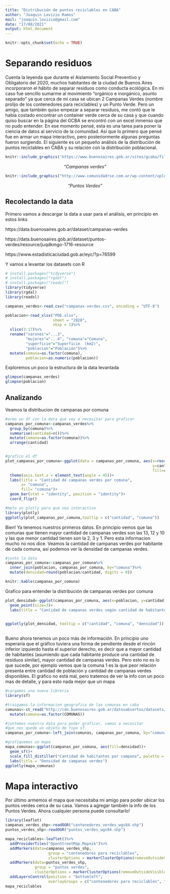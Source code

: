 ```yaml
---
title: "Distribución de puntos reciclables en CABA"
author: "Joaquin Lovizio Ramos"
mail: "joaquin.lovizio@gmail.com"
date: "17/08/2021"
output: html_document
---
```


```r
knitr::opts_chunk$set(echo = TRUE)
```

# Separando residuos

Cuenta la leyenda que durante el Aislamiento Social Preventivo y Obligatorio del 2020, muchos habitantes de la ciudad de Buenos Aires incorporaron el hábito de separar residuos como conducta ecológica. En mi caso fue sencillo sumarme al movimiento "orgánico e inorgánico, asunto separado" ya que cerca de mi casa se ubican 2 Campanas Verdes (nombre prolijo de los contenedores para reciclables) y un Punto Verde. Pero un amigo, que también quiso empezar a separar residuos, me contó que le había costado encontrar un container verde cerca de su casa y que cuando quiso buscar en la página del GCBA se encontró con un excel inmenso que no pudo entender. En ese momento pensé, esta es una tarea para poner la ciencia de datos al servicio de la comunidad. Así que lo primero que pensé fue en armar un mapa interactivo, pero posteriormente algunas preguntas fueron surgiendo. 
El siguiente es un pequeño análisis de la distribución de puntos reciclables en CABA y su relación con la distribución poblacional. 

```r
knitr::include_graphics('https://www.buenosaires.gob.ar/sites/gcaba/files/styles/interna_noticia/public/field/image/08072020-retoque_8219.jpg?itok=yMTf4fBn')

```
<center>
_"Campanas verdes"_

</center>
```r
knitr::include_graphics("http://www.comunidadrse.com.ar/wp-content/uploads/2018/01/img_6213.jpg")
```
<center>
_"Puntos Verdes"_

</center>

## Recolectando la data

Primero vamos a descargar la data a usar para el análisis, en principio en estos links

https://data.buenosaires.gob.ar/dataset/campanas-verdes

https://data.buenosaires.gob.ar/dataset/puntos-verdes/resource/juqdkmgo-1716-resource

https://www.estadisticaciudad.gob.ar/eyc/?p=76599

Y vamos a levantar los datasets con R 


```r
# install.packages("tidyverse")
# install.packages("rgdal")
# install.packages("readxl")
library(tidyverse)
library(rgdal)
library(readxl)

campanas_verdes<-read.csv("campanas-verdes.csv", encoding = "UTF-8")

poblacion<-read_xlsx("PDE.xlsx", 
                     sheet = "2020", 
                     skip = 1)%>%
  slice(3:17)%>%
  rename("varones"="...3", 
         "mujeres"="...4", "comuna"="Comuna", 
         "superficie"="Superficie  (km2)", 
         "poblacion"="Población")%>%
  mutate(comuna=as.factor(comuna), 
         poblacion=as.numeric(poblacion))

```

Exploremos un poco la estructura de la data levantada

```r
glimpse(campanas_verdes)
glimpse(poblacion)
```



## Analizando

Veamos la distribucion de campanas por comuna 

```r
#armo un df con la data que voy a necesitar para graficar
campanas_por_comuna<-campanas_verdes%>%
  group_by(comuna)%>%
  summarise(cantidad=n())%>%
  mutate(comuna=as.factor(comuna))%>%
  arrange(cantidad)


#grafico el df
plot_campanas_por_comuna<-ggplot(data = campanas_por_comuna, aes(x=reorder(comuna, cantidad),
                                                                 y=cantidad,
                                                                 fill=comuna))+
  theme(axis.text.x = element_text(angle = 45))+
  labs(title = "Cantidad de campanas verdes por comuna",
       x= "comuna",
       fill= "comuna")+
  geom_bar(stat = "identity", position = "identity")+
  coord_flip()

#meto un plotly para que sea interactivo
library(plotly)
ggplotly(plot_campanas_por_comuna,tooltip = c("cantidad", "comuna"))
```

Bien! Ya tenemos nuestros primeros datos. En principio vemos que las comunas que tienen mayor cantidad de campanas verdes son las 13, 12 y 10 y las que menor cantidad tienen son la 2, 3 y 1. Pero esta informacion mucho no nos dice. Veamos la cantidad de campanas verdes por habitante de cada comuna, así podemos ver la densidad de campanas verdes. 



```r
#junto la data
campanas_por_comuna<-campanas_por_comuna%>%
  inner_join(poblacion, campanas_por_comuna, by="comuna")%>%
  mutate(densidad=round(poblacion/cantidad, digits = 0))

```

```r

knitr::kable(campanas_por_comuna)

```

Grafico para entender la distribución de campanas verdes por comuna 
```r

plot_densidad<-ggplot(campanas_por_comuna, aes(x=poblacion, y=cantidad, color=comuna, lab1=densidad))+
  geom_point(size=3)+
  labs(title = "Cantidad de campanas verdes según cantidad de habitantes")
  

ggplotly(plot_densidad, tooltip = c("cantidad", "comuna", "densidad"))
            
```

Bueno ahora tenemos un poco más de información. En principio uno esperaría que el gráfico tuviera una forma de pendiente desde el rincón inferior izquierdo hasta el superior derecho, es decir que a mayor cantidad de habitantes (asumiendo que cada habitante produce una cantidad de residuos similar), mayor cantidad de campanas verdes. Pero esto no es lo que sucede, por ejemplo vemos que la comuna 1 es la que peor relación presenta entre cantidad de población y cantidad de campanas verdes disponibles. 
El gráfico no está mal, pero tratemos de ver la info con un poco mas de detalle, y para esto nada mejor que un mapa


```r
#cargamos una nueva libreria
library(sf)

#traigamos la informacion geografica de las comunas en caba
comunas<-st_read("http://cdn.buenosaires.gob.ar/datosabiertos/datasets/comunas/CABA_comunas.geojson")%>%
  mutate(comuna=as.factor(COMUNAS))

#juntemos nuestra data para poder graficar, vamos a necesitar
#que nos quede un objeto de tipo sf
campanas_por_comuna<-left_join(comunas, campanas_por_comuna, by="comuna")

#grafiquemos un mapa
mapa_comunas<-ggplot(campanas_por_comuna, aes(fill=densidad))+
  geom_sf()+
  scale_fill_distiller("Cantidad de habitantes por campana", palette = "Reds", direction = 1)+
  labs(title = "Densidad de campanas verdes")
ggplotly(mapa_comunas)
```


# Mapa interactivo

Por último armemos el mapa que necesitaba mi amigo para poder ubicar los puntos verdes cerca de su casa. Vamos a agregar también la info de los Puntos Verdes. Ahora cualquier persona puede consultarlo!

```r

library(leaflet)
campanas_verdes_shp<-readOGR("contenedores_verdes_wgs84.shp")
puntos_verdes_shp<-readOGR("puntos_verdes_wgs84.shp")

mapa_reciclables<-leaflet()%>%
  addProviderTiles("OpenStreetMap.Mapnik")%>%
  addMarkers(data=campanas_verdes_shp,
                   group = "contenedores para reciclables",
                   clusterOptions = markerClusterOptions(removeOutsideVisibleBounds = F))%>%
  addMarkers(data=puntos_verdes_shp, 
             group = "puntos verdes",
             clusterOptions = markerClusterOptions(removeOutsideVisibleBounds = F))%>%
  addLayersControl(position = "bottomleft",
                   overlayGroups = c("contenedores para reciclables", "puntos verdes"))
mapa_reciclables

```

